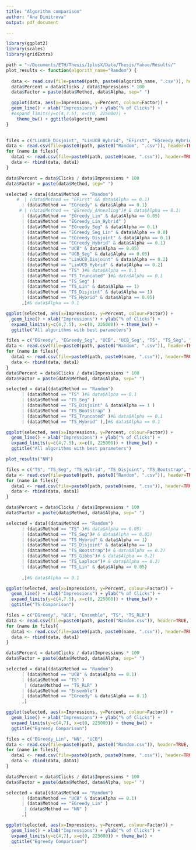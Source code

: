 ```yaml
---
title: "Algorithm comparison"
author: "Ana Dimitrova"
output: pdf_document

---
```

 

```r
library(ggplot2)
library(scales)
library(gridExtra)

path = "~/Documents/ETH/Thesis/1plusX/Data/Thesis/Yahoo/Results/"
plot_results <- function(algorith_name="Random") {
  
  data <- read.csv(file=paste0(path, paste0(algorith_name, ".csv")), header=TRUE, sep=",")
  data$Percent = data$Clicks / data$Impressions * 100
  data$Factor = paste(data$Method, data$Alpha, sep=" ")

  ggplot(data, aes(x=Impressions, y=Percent, colour=Factor)) + 
  geom_line() + xlab("Impressions") + ylab("% of Clicks") +
  #expand_limits(y=c(4,7.5), x=c(0, 225000)) + 
    theme_bw() + ggtitle(algorith_name)
}
  
```

```r

files = c("LinUCB_Disjoint", "LinUCB_Hybrid", "EFirst", "EGreedy_Hybrid", "EGreedy_Disjoint", "EGreedy", "EGreedy_Seg", "UCB", "UCB_Seg", "TS", "TS_Seg", "TS_Disjoint", "TS_Hybrid", "EGreedy_Lin_Hybrid", "TS_Lin")
data <- read.csv(file=paste0(path, paste0("Random", ".csv")), header=TRUE, sep=",")
for (name in files){
  data1 <- read.csv(file=paste0(path, paste0(name, ".csv")), header=TRUE, sep=",")
  data <- rbind(data, data1)  
}

data$Percent = data$Clicks / data$Impressions * 100
data$Factor = paste(data$Method, sep=" ")

selected = data[(data$Method == "Random") 
    #  | (data$Method == "EFirst" && data$Alpha == 0.1) 
      | (data$Method == "EGreedy" & data$Alpha == 0.1)
     # | (data$Method == "EGreedy_Annealing")# & data$Alpha == 0.1)
      | (data$Method == "EGreedy_Lin" & data$Alpha == 0.05)
      | (data$Method == "EGreedy_Lin_Hybrid" )
      | (data$Method == "EGreedy_Seg" & data$Alpha == 0.1) 
      | (data$Method == "EGreedy_Seg_Lin" & data$Alpha == 0.0) 
      | (data$Method == "EGreedy_Disjoint" & data$Alpha == 0.1) 
      | (data$Method == "EGreedy_Hybrid" & data$Alpha == 0.1) 
      | (data$Method == "UCB" & data$Alpha == 0.05) 
      | (data$Method == "UCB_Seg" & data$Alpha == 0.05) 
      | (data$Method == "LinUCB_Disjoint" & data$Alpha == 0.2) 
      | (data$Method == "LinUCB_Hybrid" & data$Alpha == 0.2)
      | (data$Method == "TS" )#& data$Alpha == 0.1
      | (data$Method == "TS_Truncated" )#& data$Alpha == 0.1
      | (data$Method == "TS_Seg" )
      | (data$Method == "TS_Lin" & data$Alpha == 1)
      | (data$Method == "TS_Disjoint" & data$Alpha == 1)
      | (data$Method == "TS_Hybrid" & data$Alpha == 0.95)
      ,]#& data$Alpha == 0.1

ggplot(selected, aes(x=Impressions, y=Percent, colour=Factor)) + 
  geom_line() + xlab("Impressions") + ylab("% of Clicks") +
  expand_limits(y=c(4,7.5), x=c(0, 225000)) + theme_bw() + 
  ggtitle("All algorithms with best parameters")

```
```r
files = c("EGreedy", "EGreedy_Seg", "UCB", "UCB_Seg", "TS", "TS_Seg", "TS_Disjoint", "TS_Hybrid", "TS_Bootstrap", "TS_Truncated_1")
data <- read.csv(file=paste0(path, paste0("Random", ".csv")), header=TRUE, sep=",")
for (name in files){
  data1 <- read.csv(file=paste0(path, paste0(name, ".csv")), header=TRUE, sep=",")
  data <- rbind(data, data1)  
}
data$Percent = data$Clicks / data$Impressions * 100
data$Factor = paste(data$Method, data$Alpha, sep=" ")

selected = data[(data$Method == "Random") 
      | (data$Method == "TS" )#& data$Alpha == 0.1
      | (data$Method == "TS_Seg" )
      | (data$Method == "TS_Disjoint" & data$Alpha == 1 )
      | (data$Method == "TS_Bootstrap" )
      | (data$Method == "TS_Truncated" )#& data$Alpha == 0.1
      | (data$Method == "TS_Hybrid" ),]#& data$Alpha == 0.1

ggplot(selected, aes(x=Impressions, y=Percent, colour=Factor)) + 
  geom_line() + xlab("Impressions") + ylab("% of Clicks") +
  expand_limits(y=c(4,7.5), x=c(0, 225000)) + theme_bw() + 
  ggtitle("All algorithms with best parameters")

```
```r

plot_results("NN")

```

```r

files = c("TS", "TS_Seg", "TS_Hybrid", "TS_Disjoint", "TS_Bootstrap", "TS_Gibbs", "TS_Laplace", "TS_Lin")
data <- read.csv(file=paste0(path, paste0("Random", ".csv")), header=TRUE, sep=",")
for (name in files){
  data1 <- read.csv(file=paste0(path, paste0(name, ".csv")), header=TRUE, sep=",")
  data <- rbind(data, data1)  
}

data$Percent = data$Clicks / data$Impressions * 100
data$Factor = paste(data$Method, data$Alpha, sep=" ")

selected = data[(data$Method == "Random") 
      | (data$Method == "TS" )#& data$Alpha == 0.05)
      | (data$Method == "TS_Seg")# & data$Alpha == 0.05)
      | (data$Method == "TS_Hybrid" & data$Alpha == 1) 
      | (data$Method == "TS_Disjoint" & data$Alpha == 1) 
      | (data$Method == "TS_Bootstrap")# & data$Alpha == 0.2) 
      | (data$Method == "TS_Gibbs")# & data$Alpha == 0.2) 
      | (data$Method == "TS_Laplace")# & data$Alpha == 0.2) 
      | (data$Method == "TS_Lin" & data$Alpha == 0.05) 
      
      ,]#& data$Alpha == 0.1

ggplot(selected, aes(x=Impressions, y=Percent, colour=Factor)) + 
  geom_line() + xlab("Impressions") + ylab("% of Clicks") +
  expand_limits(y=c(4,7.5), x=c(0, 225000)) + theme_bw() + 
  ggtitle("TS Comparison")

```
```r

files = c("EGreedy", "UCB", "Ensemble", "TS", "TS_RLR")
data <- read.csv(file=paste0(path, paste0("Random.csv")), header=TRUE, sep=",")
for (name in files){
  data1 <- read.csv(file=paste0(path, paste0(name, ".csv")), header=TRUE, sep=",")
  data <- rbind(data, data1)  
}

data$Percent = data$Clicks / data$Impressions * 100
data$Factor = paste(data$Method, data$Alpha, sep=" ")

selected = data[(data$Method == "Random") 
      | (data$Method == "UCB" & data$Alpha == 0.1) 
      | (data$Method == "TS" )
       | (data$Method == "TS_RLR" )
      | (data$Method == "Ensemble")
      | (data$Method == "EGreedy" & data$Alpha == 0.1)
      ,]

ggplot(selected, aes(x=Impressions, y=Percent, colour=Factor)) + 
  geom_line() + xlab("Impressions") + ylab("% of Clicks") +
  expand_limits(y=c(4,7), x=c(0, 225000)) + theme_bw() + 
  ggtitle("Egreedy Comparison")

```

```r

files = c("EGreedy_Lin", "NN", "UCB")
data <- read.csv(file=paste0(path, paste0("Random.csv")), header=TRUE, sep=",")
for (name in files){
  data1 <- read.csv(file=paste0(path, paste0(name, ".csv")), header=TRUE, sep=",")
  data <- rbind(data, data1)  
}

data$Percent = data$Clicks / data$Impressions * 100
data$Factor = paste(data$Method, data$Alpha, sep=" ")

selected = data[(data$Method == "Random") 
      | (data$Method == "UCB" & data$Alpha == 0.1) 
      | (data$Method == "EGreedy_Lin" )
       | (data$Method == "NN" )
      ,]

ggplot(selected, aes(x=Impressions, y=Percent, colour=Factor)) + 
  geom_line() + xlab("Impressions") + ylab("% of Clicks") +
  expand_limits(y=c(4,7), x=c(0, 225000)) + theme_bw() + 
  ggtitle("Egreedy Comparison")

```